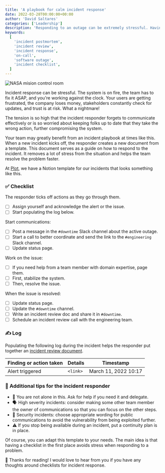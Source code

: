 ```yaml
---
title: 'A playbook for calm incident response'
date: 2022-03-28T00:00:00+00:00
author: 'David Saltares'
categories: ['Leadership']
description: 'Responding to an outage can be extremely stressful. Having a checklist of everything that needs to be done can help engineers in your team stay calm and handle incidents more effectively.'
keywords:
  [
    'incident postmortem',
    'incident review',
    'incident response',
    'on-call',
    'software outage',
    'incident checklist',
  ]
---
```


![NASA mision control room](/img/ambulance-emergency.jpg 'By Camilo Jimenez on Unsplash')

Incident response can be stressful. The system is on fire, the team has to fix it ASAP, and you're working against the clock. Your users are getting frustrated, the company loses money, stakeholders constantly check for updates, and trust is at risk. What a nightmare!

The tension is so high that the incident responder forgets to communicate effectively or is so worried about keeping folks up to date that they take the wrong action, further compromising the system.

Your team may greatly benefit from an incident playbook at times like this. When a new incident kicks off, the responder creates a new document from a template. This document serves as a guide on how to respond to the incident. It removes a lot of stress from the situation and helps the team resolve the problem faster.

At [Plot](https://plot.co), we have a Notion template for our incidents that looks something like this.

### ✅ Checklist

The responder ticks off actions as they go through them.

- [ ] Assign yourself and acknowledge the alert or the issue.
- [ ] Start populating the log below.

Start communications:

- [ ] Post a message in the `#downtime` Slack channel about the active outage.
- [ ] Start a call to better coordinate and send the link to the `#engineering` Slack channel.
- [ ] Update status page.

Work on the issue:

- [ ] If you need help from a team member with domain expertise, page them.
- [ ] First, stabilize the system.
- [ ] Then, resolve the issue.

When the issue is resolved:

- [ ] Update status page.
- [ ] Update the `#downtime` channel.
- [ ] Write an incident review doc and share it in `#downtime`.
- [ ] Schedule an incident review call with the engineering team.

### ✍️ Log

Populating the following log during the incident helps the responder put together an [incident review document](/a-template-for-great-incident-reviews).

| Finding or action taken | Details  | Timestamp            |
| ----------------------- | -------- | -------------------- |
| Alert triggered         | `<link>` | March 11, 2022 10:17 |

### 🚀 Additional tips for the incident responder

- 🤝 You are not alone in this. Ask for help if you need it and delegate.
- 🗣 High severity incidents: consider making some other team member the owner of communications so that you can focus on the other steps.
- 🔐 Security incidents: choose appropriate wording for public communications to avoid the vulnerability from being exploited further.
- ⚠️ If you stop being available during an incident, put a continuity plan is in place.

Of course, you can adapt this template to your needs. The main idea is that having a checklist in the first place avoids stress when responding to a problem.

🙌 Thanks for reading! I would love to hear from you if you have any thoughts around checklists for incident response.
